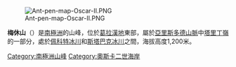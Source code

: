 [[Image:Ant-pen-map-Oscar-II.PNG|thumb]]

{{coord|65|35|S|62|26|W|source:GNIS|display=title}}

'''梅休山'''（{{lang-en|Mount Mayhew}}）是[[南極洲|南極洲]]的山峰，位於[[葛拉漢地|葛拉漢地]]東部，屬於[[亞里斯多德山脈|亞里斯多德山脈]]中[[塔里丁嶺|塔里丁嶺]]的一部分，處於[[佩科特冰川|佩科特冰川]]和[[斯塔巴克冰川|斯塔巴克冰川]]之間，海拔高度1,200米。

{{DEFAULTSORT:Mount Mayhew}}
[[Category:南極洲山峰|Category:南極洲山峰]]
[[Category:奧斯卡二世海岸|Category:奧斯卡二世海岸]]


{{OscarIICoast-geo-stub}}
